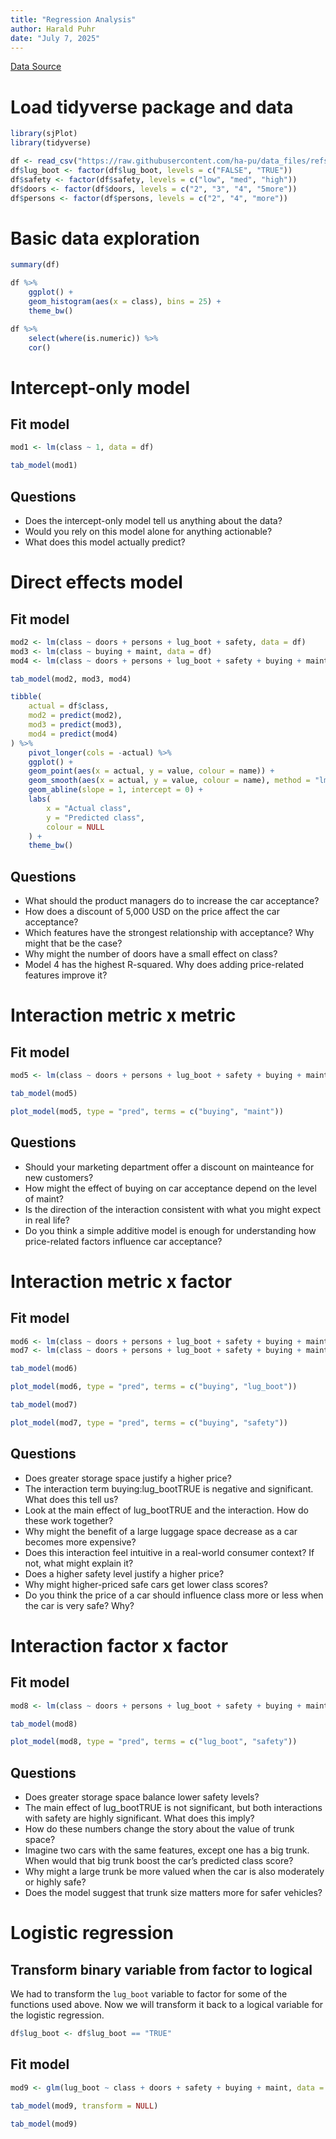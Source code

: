 ```yaml
---
title: "Regression Analysis"
author: Harald Puhr
date: "July 7, 2025"
---
```


[Data Source](https://github.com/ha-pu/data_files/blob/main/README.md#car-evaluation-dataset)

# Load tidyverse package and data

```r
library(sjPlot)
library(tidyverse)
```

```r
df <- read_csv("https://raw.githubusercontent.com/ha-pu/data_files/refs/heads/main/2-car_acceptance.csv")
df$lug_boot <- factor(df$lug_boot, levels = c("FALSE", "TRUE"))
df$safety <- factor(df$safety, levels = c("low", "med", "high"))
df$doors <- factor(df$doors, levels = c("2", "3", "4", "5more"))
df$persons <- factor(df$persons, levels = c("2", "4", "more"))
```

# Basic data exploration

```r
summary(df)
```

```r
df %>%
    ggplot() +
    geom_histogram(aes(x = class), bins = 25) +
    theme_bw()
```

```r
df %>%
    select(where(is.numeric)) %>%
    cor()
```

# Intercept-only model

## Fit model

```r
mod1 <- lm(class ~ 1, data = df)
```

```r
tab_model(mod1)
```

## Questions

+ Does the intercept-only model tell us anything about the data?
+ Would you rely on this model alone for anything actionable?
+ What does this model actually predict?

# Direct effects model

## Fit model

```r
mod2 <- lm(class ~ doors + persons + lug_boot + safety, data = df)
mod3 <- lm(class ~ buying + maint, data = df)
mod4 <- lm(class ~ doors + persons + lug_boot + safety + buying + maint, data = df)
```

```r
tab_model(mod2, mod3, mod4)
```

```r
tibble(
    actual = df$class,
    mod2 = predict(mod2),
    mod3 = predict(mod3),
    mod4 = predict(mod4)
) %>%
    pivot_longer(cols = -actual) %>%
    ggplot() +
    geom_point(aes(x = actual, y = value, colour = name)) +
    geom_smooth(aes(x = actual, y = value, colour = name), method = "lm", se = FALSE) +
    geom_abline(slope = 1, intercept = 0) +
    labs(
        x = "Actual class",
        y = "Predicted class",
        colour = NULL
    ) +
    theme_bw()
```

## Questions

+ What should the product managers do to increase the car acceptance?
+ How does a discount of 5,000 USD on the price affect the car acceptance?
+ Which features have the strongest relationship with acceptance? Why might that be the case?
+ Why might the number of doors have a small effect on class?
+ Model 4 has the highest R-squared. Why does adding price-related features improve it?

# Interaction metric x metric

## Fit model

```r
mod5 <- lm(class ~ doors + persons + lug_boot + safety + buying + maint + buying:maint, data = df)
```

```r
tab_model(mod5)
```

```r
plot_model(mod5, type = "pred", terms = c("buying", "maint"))
```

## Questions

+ Should your marketing department offer a discount on mainteance for new customers?
+ How might the effect of buying on car acceptance depend on the level of maint?
+ Is the direction of the interaction consistent with what you might expect in real life?
+ Do you think a simple additive model is enough for understanding how price-related factors influence car acceptance?

# Interaction metric x factor

## Fit model

```r
mod6 <- lm(class ~ doors + persons + lug_boot + safety + buying + maint + buying:lug_boot, data = df)
mod7 <- lm(class ~ doors + persons + lug_boot + safety + buying + maint + buying:safety, data = df)
```

```r
tab_model(mod6)
```

```r
plot_model(mod6, type = "pred", terms = c("buying", "lug_boot"))
```

```r
tab_model(mod7)
```

```r
plot_model(mod7, type = "pred", terms = c("buying", "safety"))
```

## Questions

+ Does greater storage space justify a higher price?
+ The interaction term buying:lug_bootTRUE is negative and significant. What does this tell us?
+ Look at the main effect of lug_bootTRUE and the interaction. How do these work together?
+ Why might the benefit of a large luggage space decrease as a car becomes more expensive?
+ Does this interaction feel intuitive in a real-world consumer context? If not, what might explain it?
+ Does a higher safety level justify a higher price?
+ Why might higher-priced safe cars get lower class scores?
+ Do you think the price of a car should influence class more or less when the car is very safe? Why?

# Interaction factor x factor

## Fit model

```r
mod8 <- lm(class ~ doors + persons + lug_boot + safety + buying + maint + lug_boot:safety, data = df)
```


```r
tab_model(mod8)
```

```r
plot_model(mod8, type = "pred", terms = c("lug_boot", "safety"))
```

## Questions

+ Does greater storage space balance lower safety levels?
+ The main effect of lug_bootTRUE is not significant, but both interactions with safety are highly significant. What does this imply?
+ How do these numbers change the story about the value of trunk space?
+ Imagine two cars with the same features, except one has a big trunk. When would that big trunk boost the car's predicted class score?
+ Why might a large trunk be more valued when the car is also moderately or highly safe?
+ Does the model suggest that trunk size matters more for safer vehicles?

# Logistic regression

## Transform binary variable from factor to logical

We had to transform the `lug_boot` variable to factor for some of the functions
used above. Now we will transform it back to a logical variable for the logistic
regression.

```r
df$lug_boot <- df$lug_boot == "TRUE"
```

## Fit model

```r
mod9 <- glm(lug_boot ~ class + doors + safety + buying + maint, data = df, family = binomial(link = "logit"))
```

```r
tab_model(mod9, transform = NULL)
```

```r
tab_model(mod9)
```
